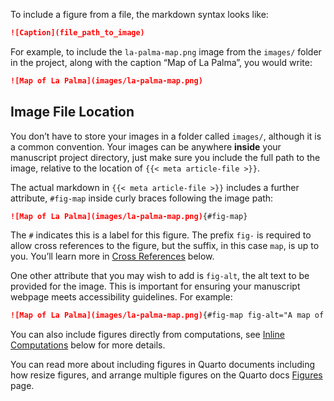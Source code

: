 To include a figure from a file, the markdown syntax looks like:

``` markdown
![Caption](file_path_to_image)
```

For example, to include the `la-palma-map.png` image from the `images/` folder in the project, along with the caption "Map of La Palma", you would write:

``` markdown
![Map of La Palma](images/la-palma-map.png)
```

::: callout-tip
## Image File Location

You don't have to store your images in a folder called `images/`, although it is a common convention. Your images can be anywhere **inside** your manuscript project directory, just make sure you include the full path to the image, relative to the location of `{{< meta article-file >}}`.
:::

The actual markdown in `{{< meta article-file >}}` includes a further attribute, `#fig-map` inside curly braces following the image path:

``` markdown
![Map of La Palma](images/la-palma-map.png){#fig-map}
```

The `#` indicates this is a label for this figure. The prefix `fig-` is required to allow cross references to the figure, but the suffix, in this case `map`, is up to you. You'll learn more in [Cross References](#cross-ref) below.

One other attribute that you may wish to add is `fig-alt`, the alt text to be provided for the image. This is important for ensuring your manuscript webpage meets accessibility guidelines. For example:

``` markdown
![Map of La Palma](images/la-palma-map.png){#fig-map fig-alt="A map of the Canary Islands. The second most west island, La Palma, is highlighted."}
```

You can also include figures directly from computations, see [Inline Computations](#inline-computations) below for more details.

You can read more about including figures in Quarto documents including how resize figures, and arrange multiple figures on the Quarto docs [Figures](/docs/authoring/figures.qmd) page.
